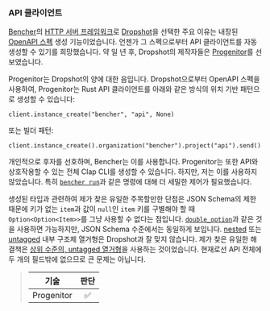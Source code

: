 ### API 클라이언트

[Bencher][http server framework]의 [HTTP 서버 프레임워크][http server framework]로 [Dropshot][github dropshot]을 선택한 주요 이유는 내장된 [OpenAPI 스펙][openapi spec] 생성 기능이었습니다. 언젠가 그 스펙으로부터 API 클라이언트를 자동 생성할 수 있기를 희망했습니다. 약 일 년 후, Dropshot의 제작자들은 [Progenitor][github progenitor]를 선보였습니다.

Progenitor는 Dropshot의 양에 대한 음입니다. Dropshot으로부터 OpenAPI 스펙을 사용하여, Progenitor는 Rust API 클라이언트를 아래와 같은 방식의 위치 기반 패턴으로 생성할 수 있습니다:

```
client.instance_create("bencher", "api", None)
```

또는 빌더 패턴:

```
client.instance_create().organization("bencher").project("api").send()
```

개인적으로 후자를 선호하며, Bencher는 이를 사용합니다. Progenitor는 또한 API와 상호작용할 수 있는 전체 Clap CLI를 생성할 수 있습니다. 하지만, 저는 이를 사용하지 않았습니다. 특히 [`bencher run`][bencher run]과 같은 명령에 대해 더 세밀한 제어가 필요했습니다.

생성된 타입과 관련하여 제가 찾은 유일한 주목할만한 단점은 JSON Schema의 제한 때문에 키가 없는 `item`과 값이 `null`인 `item` 키를 구별해야 할 때 `Option<Option<Item>>`를 그냥 사용할 수 없다는 점입니다. [`double_option`][docs serde with double option]과 같은 것을 사용하면 가능하지만, JSON Schema 수준에서는 동일하게 보입니다. [nested][serde flattened] 또는 [untagged][serde untagged] 내부 구조체 열거형은 Dropshot과 잘 맞지 않습니다. 제가 찾은 유일한 해결책은 [상위 수준의, untagged 열거형][github bencher json update project]을 사용하는 것이었습니다. 현재로선 API 전체에 두 개의 필드밖에 없으므로 큰 문제는 아닙니다.

> | 기술       | 판단     |
> | :--------: | :-----:  |
> | Progenitor |    ✅    |

[github dropshot]: https://github.com/oxidecomputer/dropshot
[github progenitor]: https://github.com/oxidecomputer/progenitor
[http server framework]: #http-server-framework
[openapi spec]: https://swagger.io/specification/
[bencher run]: /ko/docs/explanation/bencher-run/
[docs serde with double option]: https://docs.rs/serde_with/3.12.0/serde_with/rust/double_option/index.html
[serde flattened]: https://serde.rs/attr-flatten.html
[serde untagged]: https://serde.rs/enum-representations.html#untagged
[github bencher json update project]: https://github.com/bencherdev/bencher/blob/09084ed5549fea71b181da048ec6fa8672e17541/lib/bencher_json/src/project/mod.rs#L91